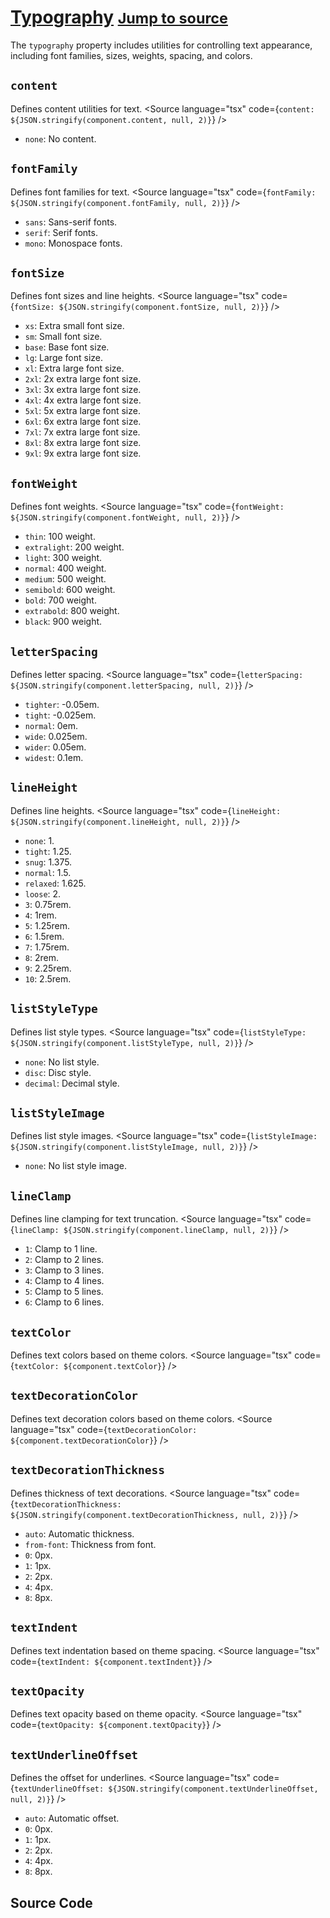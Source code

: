 
<Meta title="Tailwind/Theme/Typography" />

# [Typography](https://tailwindcss.com/docs/typography) <small className='text-xs'>[Jump to source](#source-code)</small>

The `typography` property includes utilities for controlling text appearance, including font families, sizes, weights, spacing, and colors.

## `content`
Defines content utilities for text.
<Source language="tsx" code={`content: ${JSON.stringify(component.content, null, 2)}`} />
- `none`: No content.

## `fontFamily`
Defines font families for text.
<Source language="tsx" code={`fontFamily: ${JSON.stringify(component.fontFamily, null, 2)}`} />
- `sans`: Sans-serif fonts.
- `serif`: Serif fonts.
- `mono`: Monospace fonts.

## `fontSize`
Defines font sizes and line heights.
<Source language="tsx" code={`fontSize: ${JSON.stringify(component.fontSize, null, 2)}`} />
- `xs`: Extra small font size.
- `sm`: Small font size.
- `base`: Base font size.
- `lg`: Large font size.
- `xl`: Extra large font size.
- `2xl`: 2x extra large font size.
- `3xl`: 3x extra large font size.
- `4xl`: 4x extra large font size.
- `5xl`: 5x extra large font size.
- `6xl`: 6x extra large font size.
- `7xl`: 7x extra large font size.
- `8xl`: 8x extra large font size.
- `9xl`: 9x extra large font size.

## `fontWeight`
Defines font weights.
<Source language="tsx" code={`fontWeight: ${JSON.stringify(component.fontWeight, null, 2)}`} />
- `thin`: 100 weight.
- `extralight`: 200 weight.
- `light`: 300 weight.
- `normal`: 400 weight.
- `medium`: 500 weight.
- `semibold`: 600 weight.
- `bold`: 700 weight.
- `extrabold`: 800 weight.
- `black`: 900 weight.

## `letterSpacing`
Defines letter spacing.
<Source language="tsx" code={`letterSpacing: ${JSON.stringify(component.letterSpacing, null, 2)}`} />
- `tighter`: -0.05em.
- `tight`: -0.025em.
- `normal`: 0em.
- `wide`: 0.025em.
- `wider`: 0.05em.
- `widest`: 0.1em.

## `lineHeight`
Defines line heights.
<Source language="tsx" code={`lineHeight: ${JSON.stringify(component.lineHeight, null, 2)}`} />
- `none`: 1.
- `tight`: 1.25.
- `snug`: 1.375.
- `normal`: 1.5.
- `relaxed`: 1.625.
- `loose`: 2.
- `3`: 0.75rem.
- `4`: 1rem.
- `5`: 1.25rem.
- `6`: 1.5rem.
- `7`: 1.75rem.
- `8`: 2rem.
- `9`: 2.25rem.
- `10`: 2.5rem.

## `listStyleType`
Defines list style types.
<Source language="tsx" code={`listStyleType: ${JSON.stringify(component.listStyleType, null, 2)}`} />
- `none`: No list style.
- `disc`: Disc style.
- `decimal`: Decimal style.

## `listStyleImage`
Defines list style images.
<Source language="tsx" code={`listStyleImage: ${JSON.stringify(component.listStyleImage, null, 2)}`} />
- `none`: No list style image.

## `lineClamp`
Defines line clamping for text truncation.
<Source language="tsx" code={`lineClamp: ${JSON.stringify(component.lineClamp, null, 2)}`} />
- `1`: Clamp to 1 line.
- `2`: Clamp to 2 lines.
- `3`: Clamp to 3 lines.
- `4`: Clamp to 4 lines.
- `5`: Clamp to 5 lines.
- `6`: Clamp to 6 lines.

## `textColor`
Defines text colors based on theme colors.
<Source language="tsx" code={`textColor: ${component.textColor}`} />

## `textDecorationColor`
Defines text decoration colors based on theme colors.
<Source language="tsx" code={`textDecorationColor: ${component.textDecorationColor}`} />

## `textDecorationThickness`
Defines thickness of text decorations.
<Source language="tsx" code={`textDecorationThickness: ${JSON.stringify(component.textDecorationThickness, null, 2)}`} />
- `auto`: Automatic thickness.
- `from-font`: Thickness from font.
- `0`: 0px.
- `1`: 1px.
- `2`: 2px.
- `4`: 4px.
- `8`: 8px.

## `textIndent`
Defines text indentation based on theme spacing.
<Source language="tsx" code={`textIndent: ${component.textIndent}`} />

## `textOpacity`
Defines text opacity based on theme opacity.
<Source language="tsx" code={`textOpacity: ${component.textOpacity}`} />

## `textUnderlineOffset`
Defines the offset for underlines.
<Source language="tsx" code={`textUnderlineOffset: ${JSON.stringify(component.textUnderlineOffset, null, 2)}`} />
- `auto`: Automatic offset.
- `0`: 0px.
- `1`: 1px.
- `2`: 2px.
- `4`: 4px.
- `8`: 8px.

## Source Code
<Source language="js" code={componentRaw} />
